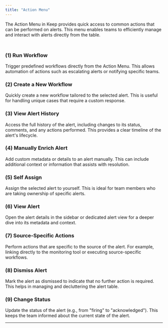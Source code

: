 ```yaml
---
title: "Action Menu"
---
```


The Action Menu in Keep provides quick access to common actions that can be performed on alerts. This menu enables teams to efficiently manage and interact with alerts directly from the table.

<Frame width="100" height="200">
  <img height="10" src="/images/alert_table_menu_1.png" />
</Frame>

### (1) Run Workflow
Trigger predefined workflows directly from the Action Menu. This allows automation of actions such as escalating alerts or notifying specific teams.

### (2) Create a New Workflow
Quickly create a new workflow tailored to the selected alert. This is useful for handling unique cases that require a custom response.

### (3) View Alert History
Access the full history of the alert, including changes to its status, comments, and any actions performed. This provides a clear timeline of the alert's lifecycle.

### (4) Manually Enrich Alert
Add custom metadata or details to an alert manually. This can include additional context or information that assists with resolution.

### (5) Self Assign
Assign the selected alert to yourself. This is ideal for team members who are taking ownership of specific alerts.

### (6) View Alert
Open the alert details in the sidebar or dedicated alert view for a deeper dive into its metadata and context.

### (7) Source-Specific Actions
Perform actions that are specific to the source of the alert. For example, linking directly to the monitoring tool or executing source-specific workflows.

### (8) Dismiss Alert
Mark the alert as dismissed to indicate that no further action is required. This helps in managing and decluttering the alert table.

### (9) Change Status
Update the status of the alert (e.g., from "firing" to "acknowledged"). This keeps the team informed about the current state of the alert.

---
